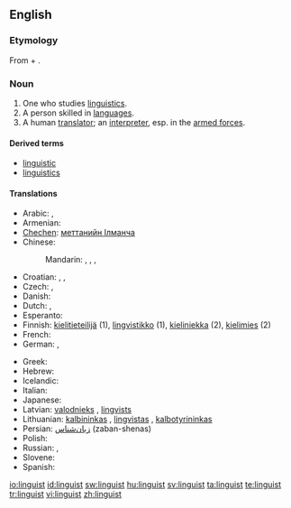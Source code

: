 {{wikipedia|dab=linguist}}
{{also|Linguist}}
==English==

===Etymology===
From {{etyl|la}} {{term|lingua||tongue|lang=la}} + {{term|-ist}}.

===Noun===
{{en-noun}}

# One who studies [[linguistics]].
# A person skilled in [[language]]s.
# A human [[translator]]; an [[interpreter]], esp. in the [[armed forces]].

====Derived terms====
* [[linguistic]]
* [[linguistics]]

====Translations====
{{trans-top|one who studies linguistics}}
* Arabic: {{t|ar|لغوي|m|tr=lughawiy|sc=Arab}},  {{t|ar|عالم لغوي|m|tr=3aalim lughawiy|sc=Arab}}
* Armenian: {{t-|hy|լեզվաբան|tr=lezvaban|xs=Armenian}}
* [[Chechen]]: [[меттанийн Iлманча]]
* Chinese:
*: Mandarin: {{t|zh|語言學家|sc=Hani}},  {{t|zh|语言学家|tr=yǔyán xuéjiā|sc=Hani}},  {{t|zh|語言學者|sc=Hani}},  {{t|zh|语言学者|tr=yǔyán xuézhě|sc=Hani}}
* Croatian: {{t-|hr|lingvist|m|alt=lìngvist}}, {{t|hr|lingvistica|f|alt=lingvìstica}}, {{t-|hr|jezikoslovac|m|alt=jezikoslóvac}}
* Czech: {{t-|cs|jazykovědec|m}}, {{t-|cs|lingvista|m}}
* Danish: {{t-|da|lingvist|m|f}}
* Dutch: {{t+|nl|taalkundige|m|f}}, {{t+|nl|linguïst|m}}
* Esperanto: {{t-|eo|lingvisto|xs=Esperanto}}
* Finnish: [[kielitieteilijä]] (1), [[lingvistikko]] (1), [[kieliniekka]] (2), [[kielimies]] (2)
* French: {{t+|fr|linguiste}}
* German: {{t|de|Sprachwissenschaftler|m}}, {{t+|de|Linguist|m}}
{{trans-mid}}
* Greek: {{t+|el|γλωσσολόγος|m|f|sc=Grek}}
* Hebrew: {{t+|he|בלשן|m|tr=balshan|sc=Hebr}}
* Icelandic: {{t-|is|málvísindamaður|m}}
* Italian: {{t-|it|linguista|m|f}}
* Japanese: {{t|ja|言語学者|tr=げんごがくしゃ, gengogakusha|sc=Jpan}}
* Latvian: [[valodnieks]] {{m}}, [[lingvists]] {{m}}
* Lithuanian: [[kalbininkas]] {{m}}, [[lingvistas]] {{m}}, [[kalbotyrininkas]] {{m}}
* Persian: [[زبان‌شناس]] (zaban-shenas)
* Polish: {{t|pl|językoznawca}}
* Russian: {{t|ru|лингвист|m|tr=lingvíst|sc=Cyrl}},  {{t|ru|языковед|m|tr=jazykovéd|sc=Cyrl}}
* Slovene: {{t+|sl|jezikoslovec}}
* Spanish: {{t-|es|lingüista|m|f}}
{{trans-bottom}}

[[io:linguist]]
[[id:linguist]]
[[sw:linguist]]
[[hu:linguist]]
[[sv:linguist]]
[[ta:linguist]]
[[te:linguist]]
[[tr:linguist]]
[[vi:linguist]]
[[zh:linguist]]